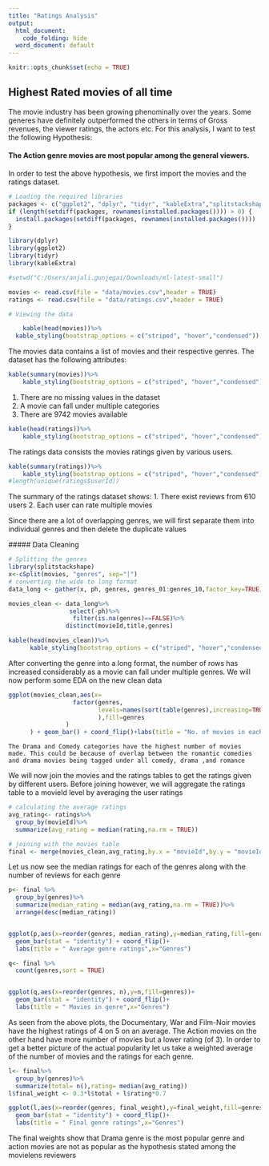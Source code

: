 ---
title: "Ratings Analysis"
output:
  html_document:
    code_folding: hide
  word_document: default
---

```{r setup, include=FALSE}
knitr::opts_chunk$set(echo = TRUE)
```

## Highest Rated movies of all time  

The movie industry has been growing phenominally over the years. Some generes have definitely outperformed the others in terms of Gross revenues, the viewer ratings, the actors etc. For this analysis, I want to test the following Hypothesis:  

#### The Action genre movies are most popular among the general viewers.  
  In order to test the above hypothesis, we first import the movies and the ratings dataset.
```{r message=FALSE}
# Loading the required libraries
packages <- c("ggplot2", "dplyr", "tidyr", "kableExtra","splitstackshape")
if (length(setdiff(packages, rownames(installed.packages()))) > 0) {
  install.packages(setdiff(packages, rownames(installed.packages())))  
}

library(dplyr)
library(ggplot2)
library(tidyr)
library(kableExtra)

#setwd("C:/Users/anjali.gunjegai/Downloads/ml-latest-small")

movies <- read.csv(file = "data/movies.csv",header = TRUE)
ratings <- read.csv(file = "data/ratings.csv",header = TRUE)

# Viewing the data

    kable(head(movies))%>%
  kable_styling(bootstrap_options = c("striped", "hover","condensed"))


```
  
The movies data contains a list of movies and their respective genres. The dataset has the following attributes:
```{r}
kable(summary(movies))%>%
    kable_styling(bootstrap_options = c("striped", "hover","condensed"))
```

1. There are no missing values in the dataset  
2. A movie can fall under multiple categories  
3. There are 9742 movies available  

```{r}
kable(head(ratings))%>%
    kable_styling(bootstrap_options = c("striped", "hover","condensed"))
```

The ratings data consists the movies ratings given by various users.
```{r}
kable(summary(ratings))%>%
    kable_styling(bootstrap_options = c("striped", "hover","condensed"))
#length(unique(ratings$userId))
```
The summary of the ratings dataset shows:
1. There exist reviews from 610 users
2. Each user can rate multiple movies  

Since there are a lot of overlapping genres, we will first separate them into individual genres and then delete the duplicate values  
  
  ##### Data Cleaning
  
```{r}
# Splitting the genres
library(splitstackshape)
x<-cSplit(movies, "genres", sep="|")
# converting the wide to long format
data_long <- gather(x, ph, genres, genres_01:genres_10,factor_key=TRUE)

movies_clean <- data_long%>%
                 select(-ph)%>%
                  filter(is.na(genres)==FALSE)%>%
                distinct(movieId,title,genres)

kable(head(movies_clean))%>%
      kable_styling(bootstrap_options = c("striped", "hover","condensed"))
```
  
  After converting the genre into a long format, the number of rows has increased considerably as a movie can fall under multiple genres. We will now perform some EDA on the new clean data  
  

```{r}
ggplot(movies_clean,aes(x=
                  factor(genres,
                         levels=names(sort(table(genres),increasing=TRUE))
                         ),fill=genres
                )
      ) + geom_bar() + coord_flip()+labs(title = "No. of movies in each genre",x="genres")
```
  
    
    The Drama and Comedy categories have the highest number of movies made. This could be because of overlap between the romantic comedies and drama movies being tagged under all comedy, drama ,and romance
  
  We will now join the movies and the ratings tables to get the ratings given by different users. Before joining however, we will aggregate the ratings table to a movieId level by averaging the user ratings
  
```{r}
# calculating the average ratings
avg_rating<- ratings%>%
  group_by(movieId)%>%
  summarize(avg_rating = median(rating,na.rm = TRUE))

# joining with the movies table
final <- merge(movies_clean,avg_rating,by.x = "movieId",by.y = "movieId")
```
  
  Let us now see the median ratings for each of the genres along with the number of reviews for each genre 
  
```{r}
p<- final %>%
  group_by(genres)%>%
  summarize(median_rating = median(avg_rating,na.rm = TRUE))%>%
  arrange(desc(median_rating))


ggplot(p,aes(x=reorder(genres, median_rating),y=median_rating,fill=genres))+
  geom_bar(stat = "identity") + coord_flip()+
  labs(title = " Average genre ratings",x="Genres")


```
  
```{r}
q<- final %>%
  count(genres,sort = TRUE)


ggplot(q,aes(x=reorder(genres, n),y=n,fill=genres))+
  geom_bar(stat = "identity") + coord_flip()+
  labs(title = " Movies in genre",x="Genres")
```
  
  
  As seen from the above plots, the Documentary, War and Film-Noir movies have the highest ratings of 4 on 5 on an average. The Action movies on the other hand have more number of movies but a lower rating (of 3). In order to get a better picture of the actual popularity let us take a weighted average of the number of movies and the ratings for each genre.  
  
```{r}
l<- final%>%
  group_by(genres)%>%
  summarize(total= n(),rating= median(avg_rating))
l$final_weight <- 0.3*l$total + l$rating*0.7

ggplot(l,aes(x=reorder(genres, final_weight),y=final_weight,fill=genres))+
  geom_bar(stat = "identity") + coord_flip()+
  labs(title = " Final genre ratings",x="Genres")

```
  
  
  The final weights show that Drama genre is the most popular genre and action movies are not as popular as the hypothesis stated among the movielens reviewers